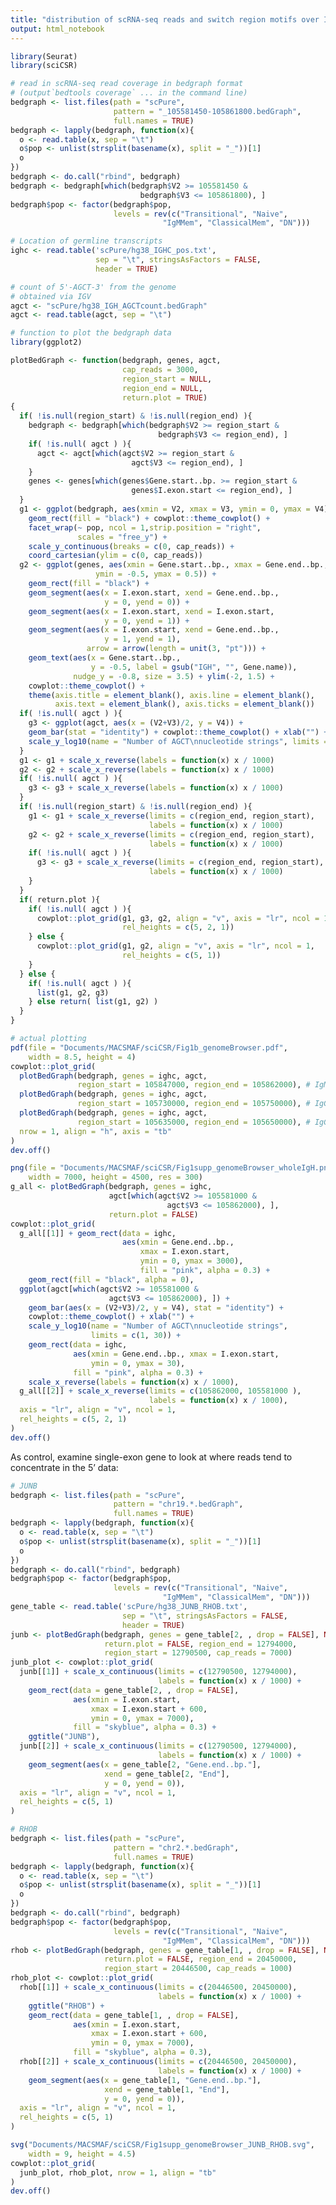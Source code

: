 ```yaml
---
title: "distribution of scRNA-seq reads and switch region motifs over Igh genomic locus"
output: html_notebook
---
```


```r
library(Seurat)
library(sciCSR)
```

```r
# read in scRNA-seq read coverage in bedgraph format
# (output`bedtools coverage` ... in the command line)
bedgraph <- list.files(path = "scPure",
                       pattern = "_105581450-105861800.bedGraph",
                       full.names = TRUE)
bedgraph <- lapply(bedgraph, function(x){
  o <- read.table(x, sep = "\t")
  o$pop <- unlist(strsplit(basename(x), split = "_"))[1]
  o
})
bedgraph <- do.call("rbind", bedgraph)
bedgraph <- bedgraph[which(bedgraph$V2 >= 105581450 &
                             bedgraph$V3 <= 105861800), ]
bedgraph$pop <- factor(bedgraph$pop,
                       levels = rev(c("Transitional", "Naive",
                                  "IgMMem", "ClassicalMem", "DN")))

# Location of germline transcripts
ighc <- read.table('scPure/hg38_IGHC_pos.txt',
                   sep = "\t", stringsAsFactors = FALSE,
                   header = TRUE)

# count of 5'-AGCT-3' from the genome
# obtained via IGV
agct <- "scPure/hg38_IGH_AGCTcount.bedGraph"
agct <- read.table(agct, sep = "\t")
```

```r
# function to plot the bedgraph data
library(ggplot2)

plotBedGraph <- function(bedgraph, genes, agct,
                         cap_reads = 3000,
                         region_start = NULL,
                         region_end = NULL,
                         return.plot = TRUE)
{
  if( !is.null(region_start) & !is.null(region_end) ){
    bedgraph <- bedgraph[which(bedgraph$V2 >= region_start &
                                 bedgraph$V3 <= region_end), ]
    if( !is.null( agct ) ){
      agct <- agct[which(agct$V2 >= region_start &
                           agct$V3 <= region_end), ]
    }
    genes <- genes[which(genes$Gene.start..bp. >= region_start &
                           genes$I.exon.start <= region_end), ]
  }
  g1 <- ggplot(bedgraph, aes(xmin = V2, xmax = V3, ymin = 0, ymax = V4)) +
    geom_rect(fill = "black") + cowplot::theme_cowplot() +
    facet_wrap(~ pop, ncol = 1,strip.position = "right",
               scales = "free_y") + 
    scale_y_continuous(breaks = c(0, cap_reads)) +
    coord_cartesian(ylim = c(0, cap_reads)) 
  g2 <- ggplot(genes, aes(xmin = Gene.start..bp., xmax = Gene.end..bp.,
                   ymin = -0.5, ymax = 0.5)) +
    geom_rect(fill = "black") + 
    geom_segment(aes(x = I.exon.start, xend = Gene.end..bp.,
                     y = 0, yend = 0)) + 
    geom_segment(aes(x = I.exon.start, xend = I.exon.start,
                     y = 0, yend = 1)) + 
    geom_segment(aes(x = I.exon.start, xend = Gene.end..bp.,
                     y = 1, yend = 1),
                 arrow = arrow(length = unit(3, "pt"))) + 
    geom_text(aes(x = Gene.start..bp.,
                  y = -0.5, label = gsub("IGH", "", Gene.name)), 
              nudge_y = -0.8, size = 3.5) + ylim(-2, 1.5) +
    cowplot::theme_cowplot() + 
    theme(axis.title = element_blank(), axis.line = element_blank(),
          axis.text = element_blank(), axis.ticks = element_blank())
  if( !is.null( agct ) ){
    g3 <- ggplot(agct, aes(x = (V2+V3)/2, y = V4)) +
    geom_bar(stat = "identity") + cowplot::theme_cowplot() + xlab("") +
    scale_y_log10(name = "Number of AGCT\nnucleotide strings", limits = c(1, 30))  
  }
  g1 <- g1 + scale_x_reverse(labels = function(x) x / 1000)
  g2 <- g2 + scale_x_reverse(labels = function(x) x / 1000)
  if( !is.null( agct ) ){
    g3 <- g3 + scale_x_reverse(labels = function(x) x / 1000)
  }
  if( !is.null(region_start) & !is.null(region_end) ){
    g1 <- g1 + scale_x_reverse(limits = c(region_end, region_start),
                               labels = function(x) x / 1000)
    g2 <- g2 + scale_x_reverse(limits = c(region_end, region_start),
                               labels = function(x) x / 1000)
    if( !is.null( agct ) ){
      g3 <- g3 + scale_x_reverse(limits = c(region_end, region_start),
                               labels = function(x) x / 1000)
    }  
  }
  if( return.plot ){
    if( !is.null( agct ) ){
      cowplot::plot_grid(g1, g3, g2, align = "v", axis = "lr", ncol = 1,
                         rel_heights = c(5, 2, 1))
    } else {
      cowplot::plot_grid(g1, g2, align = "v", axis = "lr", ncol = 1,
                         rel_heights = c(5, 1))
    }
  } else {
    if( !is.null( agct ) ){
      list(g1, g2, g3)
    } else return( list(g1, g2) )
  }
}
```

```r
# actual plotting
pdf(file = "Documents/MACSMAF/sciCSR/Fig1b_genomeBrowser.pdf",
    width = 8.5, height = 4)
cowplot::plot_grid(
  plotBedGraph(bedgraph, genes = ighc, agct,
               region_start = 105847000, region_end = 105862000), # IgM
  plotBedGraph(bedgraph, genes = ighc, agct,
               region_start = 105730000, region_end = 105750000), # IgG1 
  plotBedGraph(bedgraph, genes = ighc, agct,
               region_start = 105635000, region_end = 105650000), # IgG2
  nrow = 1, align = "h", axis = "tb"
)
dev.off()

png(file = "Documents/MACSMAF/sciCSR/Fig1supp_genomeBrowser_wholeIgH.png",
    width = 7000, height = 4500, res = 300)
g_all <- plotBedGraph(bedgraph, genes = ighc, 
                      agct[which(agct$V2 >= 105581000 &
                                   agct$V3 <= 105862000), ], 
                      return.plot = FALSE)
cowplot::plot_grid(
  g_all[[1]] + geom_rect(data = ighc,
                         aes(xmin = Gene.end..bp.,
                             xmax = I.exon.start,
                             ymin = 0, ymax = 3000),
                             fill = "pink", alpha = 0.3) + 
    geom_rect(fill = "black", alpha = 0),
  ggplot(agct[which(agct$V2 >= 105581000 &
                      agct$V3 <= 105862000), ]) + 
    geom_bar(aes(x = (V2+V3)/2, y = V4), stat = "identity") + 
    cowplot::theme_cowplot() + xlab("") +
    scale_y_log10(name = "Number of AGCT\nnucleotide strings", 
                  limits = c(1, 30)) + 
    geom_rect(data = ighc,
              aes(xmin = Gene.end..bp., xmax = I.exon.start,
                  ymin = 0, ymax = 30),
              fill = "pink", alpha = 0.3) + 
    scale_x_reverse(labels = function(x) x / 1000),
  g_all[[2]] + scale_x_reverse(limits = c(105862000, 105581000 ),
                               labels = function(x) x / 1000), 
  axis = "lr", align = "v", ncol = 1,
  rel_heights = c(5, 2, 1)
)
dev.off()
```

As control, examine single-exon gene to look at where reads tend to concentrate in the 5' data:

```r
# JUNB
bedgraph <- list.files(path = "scPure",
                       pattern = "chr19.*.bedGraph",
                       full.names = TRUE)
bedgraph <- lapply(bedgraph, function(x){
  o <- read.table(x, sep = "\t")
  o$pop <- unlist(strsplit(basename(x), split = "_"))[1]
  o
})
bedgraph <- do.call("rbind", bedgraph)
bedgraph$pop <- factor(bedgraph$pop,
                       levels = rev(c("Transitional", "Naive",
                                  "IgMMem", "ClassicalMem", "DN")))
gene_table <- read.table('scPure/hg38_JUNB_RHOB.txt',
                         sep = "\t", stringsAsFactors = FALSE,
                         header = TRUE)
junb <- plotBedGraph(bedgraph, genes = gene_table[2, , drop = FALSE], NULL,
                     return.plot = FALSE, region_end = 12794000,
                     region_start = 12790500, cap_reads = 7000)
junb_plot <- cowplot::plot_grid(
  junb[[1]] + scale_x_continuous(limits = c(12790500, 12794000), 
                                 labels = function(x) x / 1000) +
    geom_rect(data = gene_table[2, , drop = FALSE],
              aes(xmin = I.exon.start,
                  xmax = I.exon.start + 600,
                  ymin = 0, ymax = 7000),
              fill = "skyblue", alpha = 0.3) +
    ggtitle("JUNB"),
  junb[[2]] + scale_x_continuous(limits = c(12790500, 12794000), 
                                 labels = function(x) x / 1000) +
    geom_segment(aes(x = gene_table[2, "Gene.end..bp."], 
                     xend = gene_table[2, "End"],
                     y = 0, yend = 0)),
  axis = "lr", align = "v", ncol = 1,
  rel_heights = c(5, 1)
)

# RHOB
bedgraph <- list.files(path = "scPure",
                       pattern = "chr2.*.bedGraph",
                       full.names = TRUE)
bedgraph <- lapply(bedgraph, function(x){
  o <- read.table(x, sep = "\t")
  o$pop <- unlist(strsplit(basename(x), split = "_"))[1]
  o
})
bedgraph <- do.call("rbind", bedgraph)
bedgraph$pop <- factor(bedgraph$pop,
                       levels = rev(c("Transitional", "Naive",
                                  "IgMMem", "ClassicalMem", "DN")))
rhob <- plotBedGraph(bedgraph, genes = gene_table[1, , drop = FALSE], NULL,
                     return.plot = FALSE, region_end = 20450000,
                     region_start = 20446500, cap_reads = 1000)
rhob_plot <- cowplot::plot_grid(
  rhob[[1]] + scale_x_continuous(limits = c(20446500, 20450000), 
                                 labels = function(x) x / 1000) +
    ggtitle("RHOB") +
    geom_rect(data = gene_table[1, , drop = FALSE],
              aes(xmin = I.exon.start,
                  xmax = I.exon.start + 600,
                  ymin = 0, ymax = 7000),
              fill = "skyblue", alpha = 0.3),
  rhob[[2]] + scale_x_continuous(limits = c(20446500, 20450000), 
                                 labels = function(x) x / 1000) +
    geom_segment(aes(x = gene_table[1, "Gene.end..bp."], 
                     xend = gene_table[1, "End"],
                     y = 0, yend = 0)),
  axis = "lr", align = "v", ncol = 1,
  rel_heights = c(5, 1)
)

svg("Documents/MACSMAF/sciCSR/Fig1supp_genomeBrowser_JUNB_RHOB.svg",
    width = 9, height = 4.5)
cowplot::plot_grid(
  junb_plot, rhob_plot, nrow = 1, align = "tb"
)
dev.off()
```

